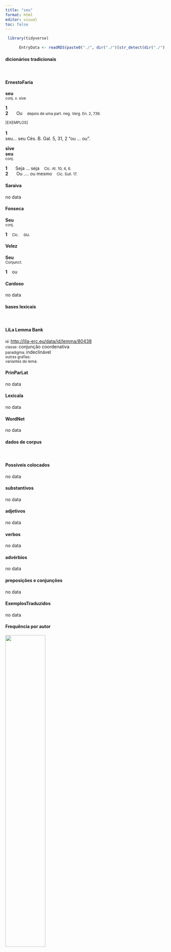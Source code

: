 ```yaml
---
title: "seu"
format: html
editor: visual
toc: false
---
```



```r
 library(tidyverse) 

      EntryData <- readRDS(paste0("./", dir("./")[str_detect(dir("./"), "_xx115-101-117xx_.rds")]))

```


#### dicionários tradicionais

&emsp;




::: panel-tabset

#### ErnestoFaria

<b>seu</b> <br> <small>conj. v. sive</small> <br> <small></small>   <p> <b>1</b> &ensp; <small></small> &ensp; <small></small> <br> <b>2</b> &ensp; <small></small> &ensp; Ou &ensp; <small>depois de uma part. neg. Verg. En. 2, 739.</small> </p>   <p><small>[EXEMPLOS]</small><br> <br><b>1</b><br>seu... seu Cés. B. Gal. 5, 31, 2 “ou ... ou”. </p> 
 <b>sīve</b> <br> <b>seu</b> <br> <small>conj.</small> <br> <small></small>   <p> <b>1</b> &ensp; <small></small> &ensp; Seja ... seja &ensp; <small>Cíc. At. 10, 4, 6.</small> <br> <b>2</b> &ensp; <small></small> &ensp; Ou .... ou mesmo &ensp; <small>Cíc. Sull. 17.</small> </p>




#### Saraiva

no data




#### Fonseca

<b>Seu</b> <br> <small>conj.</small>   <p> <b>1</b> &ensp; <small>Cic.</small> &ensp; ou. </p>




#### Velez

<b>Seu</b> <br> <small>Conjunct.</small>   <p> <b>1</b> &ensp; ou </p>




#### Cardoso

no data


:::



#### bases lexicais

&emsp;






::: panel-tabset

#### LiLa Lemma Bank

<small> id: </small> <a href=' http://lila-erc.eu/data/id/lemma/80438 ' target="_blank"> http://lila-erc.eu/data/id/lemma/80438 </a> <br>
<small> classe: </small> conjunção coordenativa    <br>
<small> paradigma: </small> indeclinável <br>
<small> outras grafias: </small>  <br>
<small> variantes do lema: </small>  <br>





#### PrinParLat

no data




#### Lexicala

no data




#### WordNet

no data


:::



#### dados de corpus

&emsp;




::: panel-tabset

#### Possíveis colocados

no data




#### substantivos

no data




#### adjetivos

no data




#### verbos

no data




#### advérbios

no data




#### preposições e conjunções

no data


:::



::: panel-tabset

#### ExemplosTraduzidos

no data




#### Frequência por autor

![](./Media/barchart__xx115-101-117xx__lemma_BY_author_Frequencies.webp){width=50% fig-alt='This charts plots the frequency of lemma by author_Frequencies. The Tacitus subcorpus registers the highest normalized frequency, with the value of 17.16 and an absolute frequency of 5. The Sallustius subcorpus follows, with a normalized frequency of 1.86 and an absolute frequency of 2. the subcorpus with the least normalized frequency is Cicero with the normalized value of 0 and an absolute freqeuncy of 0. here are all the values: subcorpus: Caesar ; normalized frequency: 1 ; absolute frequency: 0.377672029609487. subcorpus: Cicero ; normalized frequency: 0 ; absolute frequency: 0. subcorpus: Horatius ; normalized frequency: 0 ; absolute frequency: 0. subcorpus: Ovidius ; normalized frequency: 0 ; absolute frequency: 0. subcorpus: Phaedrus ; normalized frequency: 0 ; absolute frequency: 0. subcorpus: Sallustius ; normalized frequency: 2 ; absolute frequency: 1.85511548093869. subcorpus: Seneca ; normalized frequency: 0 ; absolute frequency: 0. subcorpus: Suetonius ; normalized frequency: 0 ; absolute frequency: 0. subcorpus: Tacitus ; normalized frequency: 5 ; absolute frequency: 17.164435290079. subcorpus: Vergilius ; normalized frequency: 0 ; absolute frequency: 0. subcorpus: Hieronymus ; normalized frequency: 0 ; absolute frequency: 0'}




#### Frequência por gênero

![](./Media/barchart__xx115-101-117xx__lemma_BY_genre_Frequencies.webp){width=50% fig-alt='This charts plots the frequency of lemma by genre_Frequencies. The Prosa.histórica subcorpus registers the highest normalized frequency, with the value of 1.95 and an absolute frequency of 8. The Prosa.histórica subcorpus follows, with a normalized frequency of 1.95 and an absolute frequency of 8. the subcorpus with the least normalized frequency is Prosa.filosófica with the normalized value of 0 and an absolute freqeuncy of 0. here are all the values: subcorpus: Prosa.histórica ; normalized frequency: 8 ; absolute frequency: 1.94746707563475. subcorpus: Prosa.filosófica ; normalized frequency: 0 ; absolute frequency: 0. subcorpus: Prosa.oratória ; normalized frequency: 0 ; absolute frequency: 0. subcorpus: Prosa.epistolográfica ; normalized frequency: 0 ; absolute frequency: 0. subcorpus: Poesia.lírica ; normalized frequency: 0 ; absolute frequency: 0. subcorpus: Poesia.didática ; normalized frequency: 0 ; absolute frequency: 0. subcorpus: Poesia.trágica ; normalized frequency: 0 ; absolute frequency: 0. subcorpus: Poesia.épica ; normalized frequency: 0 ; absolute frequency: 0. subcorpus: Prosa.ficcional ; normalized frequency: 0 ; absolute frequency: 0'}




#### Frequência por século

![](./Media/barchart__xx115-101-117xx__lemma_BY_period_Frequencies.webp){width=50% fig-alt='This charts plots the frequency of lemma by period_Frequencies. The II.d.C. subcorpus registers the highest normalized frequency, with the value of 13.09 and an absolute frequency of 5. The I.a.C. subcorpus follows, with a normalized frequency of 0.14 and an absolute frequency of 3. the subcorpus with the least normalized frequency is I.d.C. with the normalized value of 0 and an absolute freqeuncy of 0. here are all the values: subcorpus: I.a.C. ; normalized frequency: 3 ; absolute frequency: 0.139632301605771. subcorpus: I.d.C. ; normalized frequency: 0 ; absolute frequency: 0. subcorpus: II.d.C. ; normalized frequency: 5 ; absolute frequency: 13.0890052356021. subcorpus: IV.d.C. ; normalized frequency: 0 ; absolute frequency: 0'}


:::

